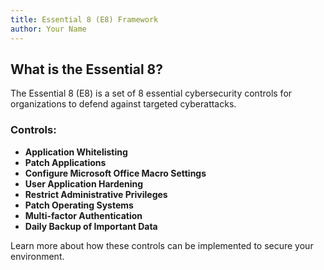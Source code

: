 ```yaml
---
title: Essential 8 (E8) Framework
author: Your Name
---
```


## What is the Essential 8?

The Essential 8 (E8) is a set of 8 essential cybersecurity controls for organizations to defend against targeted cyberattacks. 

### Controls:

- **Application Whitelisting**
- **Patch Applications**
- **Configure Microsoft Office Macro Settings**
- **User Application Hardening**
- **Restrict Administrative Privileges**
- **Patch Operating Systems**
- **Multi-factor Authentication**
- **Daily Backup of Important Data**

Learn more about how these controls can be implemented to secure your environment.
